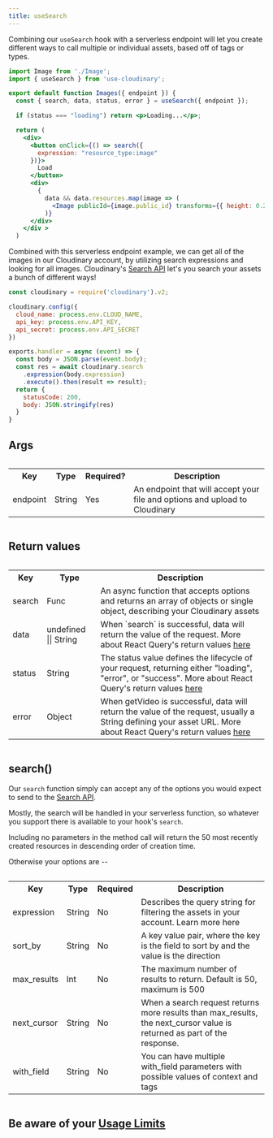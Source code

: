```yaml
---
title: useSearch
---
```

Combining our `useSearch` hook with a serverless endpoint will let you create different ways to call multiple  or individual assets, based off of tags or types. 

```jsx
import Image from './Image';
import { useSearch } from 'use-cloudinary';

export default function Images({ endpoint }) {
  const { search, data, status, error } = useSearch({ endpoint });

  if (status === "loading") return <p>Loading...</p>;

  return (
    <div>
      <button onClick={() => search({
        expression: "resource_type:image"
      })}>
        Load
      </button>
      <div>
        {
          data && data.resources.map(image => (
            <Image publicId={image.public_id} transforms={{ height: 0.2, border: "2px_solid_black" }} />
          )}
      </div>
    </div >
  )
```

Combined with this serverless endpoint example, we can get all of the images in our Cloudinary account, by utilizing search expressions and looking for all images. Cloudinary's [Search API](https://cloudinary.com/documentation/search_api) let's you search your assets a bunch of different ways!

```js
const cloudinary = require('cloudinary').v2;

cloudinary.config({
  cloud_name: process.env.CLOUD_NAME,
  api_key: process.env.API_KEY,
  api_secret: process.env.API_SECRET
})

exports.handler = async (event) => {
  const body = JSON.parse(event.body);
  const res = await cloudinary.search
    .expression(body.expression)
    .execute().then(result => result);
  return {
    statusCode: 200,
    body: JSON.stringify(res)
  }
}
```

## Args

<div style="overflow-x:auto;">
  <table>
    <tr>
      <th>Key</th>
      <th>Type</th>
      <th>Required?</th>
      <th>Description</th>
    </tr>
    <tr>
      <td>endpoint</td>
      <td>String</td>
      <td>Yes</td>
      <td>An endpoint that will accept your file and options and upload to Cloudinary</td>
    </tr>
  </table>
</div>

## Return values

<div style="overflow-x:auto;">
  <table>
    <tr>
      <th>Key</th>
      <th>Type</th>
      <th>Description</th>
    </tr>
    <tr>
      <td>search</td>      
      <td>Func</td>
      <td>An async function that accepts options and returns an array of objects or single object, describing your Cloudinary assets</td>
    </tr>
    <tr>
      <td>data</td>
      <td>undefined || String</td>      
      <td>When `search` is successful, data will return the value of the request. More about React Query's return values <a href="https://github.com/tannerlinsley/react-query#returns">here</a></td>
    </tr>
    <tr>
      <td>status</td>
      <td>String</td>      
      <td>The status value defines the lifecycle of your request, returning either "loading", "error", or "success". More about React Query's return values <a href="https://github.com/tannerlinsley/react-query#returns">here</a></td>
    </tr>
    <tr>
      <td>error</td>
      <td>Object</td>      
      <td>When getVideo is successful, data will return the value of the request, usually a String defining your asset URL. More about React Query's return values <a href="https://github.com/tannerlinsley/react-query#returns">here</a></td>
    </tr>
  </table>
</div>

## search()

Our `search` function simply can accept any of the options you would expect to send to the [Search API](https://cloudinary.com/documentation/search_api).

Mostly, the search will be handled in your serverless function, so whatever you support there is available to your hook's `search`.

Including no parameters in the method call will return the 50 most recently created resources in descending order of creation time.

Otherwise your options are --

<div style="overflow-x:auto;">
  <table>
    <tr>
      <th>Key</th>
      <th>Type</th>
      <th>Required</th>
      <th>Description</th>
    </tr>
    <tr>
      <td>expression</td>      
      <td>String</td>
      <td>No</td>
      <td>Describes the query string for filtering the assets in your account. Learn more <a src="https://cloudinary.com/documentation/search_api#expressions">here</a></td>
    </tr>
    <tr>
      <td>sort_by</td>
      <td>String</td>  
      <td>No</td>    
      <td>A key value pair, where the key is the field to sort by and the value is the direction</td>
    </tr>
    <tr>
      <td>max_results</td>      
      <td>Int</td>
      <td>No</td>
      <td>The maximum number of results to return. Default is 50, maximum is 500</td>
    </tr>
    <tr>
      <td>next_cursor</td>      
      <td>String</td>
      <td>No</td>
      <td>When a search request returns more results than max_results, the next_cursor value is returned as part of the response.</td>
    </tr>
    <tr>
      <td>with_field</td>      
      <td>String</td>
      <td>No</td>
      <td>You can have multiple with_field parameters with possible values of context and tags</td>
    </tr>
  </table>
</div>


## Be aware of your [Usage Limits](https://cloudinary.com/documentation/admin_api#usage_limits)